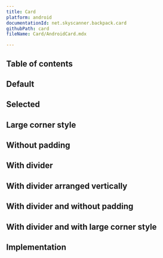 ```yaml
---
title: Card
platform: android
documentationId: net.skyscanner.backpack.card
githubPath: card
fileName: Card/AndroidCard.mdx

---
```




## Table of contents

## Default

<AndroidComponentScreenshots
  lightMode={screenshotDefault}
  darkMode={screenshotDefaultDm}
  altText="Default card" />

## Selected

<AndroidComponentScreenshots
  lightMode={screenshotSelected}
  darkMode={screenshotSelectedDm}
  altText="Selected card" />

## Large corner style

<AndroidComponentScreenshots
  lightMode={screenshotCornerStyleLarge}
  darkMode={screenshotCornerStyleLargeDm}
  altText="Card with large corner style" />

## Without padding

<AndroidComponentScreenshots
  lightMode={screenshotWithoutPadding}
  darkMode={screenshotWithoutPaddingDm}
  altText="Card without padding" />

## With divider

<AndroidComponentScreenshots
  lightMode={screenshotWithDivider}
  darkMode={screenshotWithDividerDm}
  altText="Card with divider" />

## With divider arranged vertically

<AndroidComponentScreenshots
  lightMode={screenshotWithDividerArrangedVertically}
  darkMode={screenshotWithDividerArrangedVerticallyDm}
  altText="Card with divider arranged vertically" />

## With divider and without padding

<AndroidComponentScreenshots
  lightMode={screenshotWithDividerWithoutPadding}
  darkMode={screenshotWithDividerWithoutPaddingDm}
  altText="Card with divider and without padding" />

## With divider and with large corner style

<AndroidComponentScreenshots
  lightMode={screenshotWithDividerCornerStyleLarge}
  darkMode={screenshotWithDividerCornerStyleLargeDm}
  altText="Card with divider and large corner style" />

## Implementation

<Readme file={readme} />
